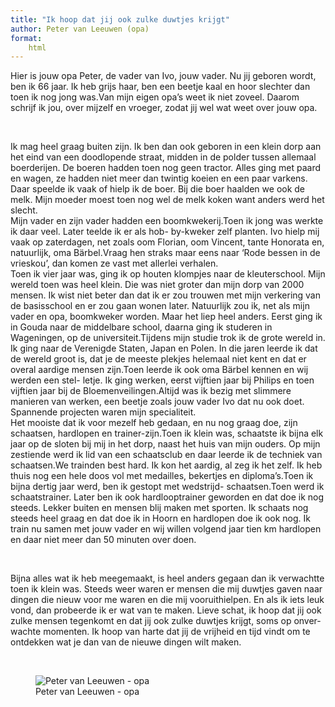 ```yaml
---
title: "Ik hoop dat jij ook zulke duwtjes krijgt"
author: Peter van Leeuwen (opa)
format:
    html 
---
```


Hier is jouw opa Peter, de vader van Ivo, jouw vader. Nu jij geboren wordt, ben ik 66 jaar. Ik heb grijs haar, ben een beetje kaal en hoor slechter dan toen ik nog jong was.Van mijn eigen opa's weet ik niet zoveel. Daarom schrijf ik jou, over mijzelf en vroeger, zodat jij wel wat weet over jouw opa.

<br>

Ik mag heel graag buiten zijn. Ik ben dan ook geboren in een klein dorp aan het eind van een doodlopende straat, midden in de polder tussen allemaal boerderijen. De boeren hadden toen nog geen tractor. Alles ging met paard en wagen, ze hadden niet meer dan twintig koeien en een paar varkens. Daar speelde ik vaak of hielp ik de boer. Bij die boer haalden we ook de melk. Mijn moeder moest toen nog wel de melk koken want anders werd het slecht.\
Mijn vader en zijn vader hadden een boomkwekerij.Toen ik jong was werkte ik daar veel. Later teelde ik er als hob- by-kweker zelf planten. Ivo hielp mij vaak op zaterdagen, net zoals oom Florian, oom Vincent, tante Honorata en, natuurlijk, oma Bärbel.Vraag hen straks maar eens naar 'Rode bessen in de vrieskou', dan komen ze vast met allerlei verhalen.\
Toen ik vier jaar was, ging ik op houten klompjes naar de kleuterschool. Mijn wereld toen was heel klein. Die was niet groter dan mijn dorp van 2000 mensen. Ik wist niet beter dan dat ik er zou trouwen met mijn verkering van de basisschool en er zou gaan wonen later. Natuurlijk zou ik, net als mijn vader en opa, boomkweker worden. Maar het liep heel anders. Eerst ging ik in Gouda naar de middelbare school, daarna ging ik studeren in Wageningen, op de universiteit.Tijdens mijn studie trok ik de grote wereld in. Ik ging naar de Verenigde Staten, Japan en Polen. In die jaren leerde ik dat de wereld groot is, dat je de meeste plekjes helemaal niet kent en dat er overal aardige mensen zijn.Toen leerde ik ook oma Bärbel kennen en wij werden een stel- letje. Ik ging werken, eerst vijftien jaar bij Philips en toen vijftien jaar bij de Bloemenveilingen.Altijd was ik bezig met slimmere manieren van werken, een beetje zoals jouw vader Ivo dat nu ook doet. Spannende projecten waren mijn specialiteit.\
Het mooiste dat ik voor mezelf heb gedaan, en nu nog graag doe, zijn schaatsen, hardlopen en trainer-zijn.Toen ik klein was, schaatste ik bijna elk jaar op de sloten bij mij in het dorp, naast het huis van mijn ouders. Op mijn zestiende werd ik lid van een schaatsclub en daar leerde ik de techniek van schaatsen.We trainden best hard. Ik kon het aardig, al zeg ik het zelf. Ik heb thuis nog een hele doos vol met medailles, bekertjes en diploma's.Toen ik bijna dertig jaar werd, ben ik gestopt met wedstrijd- schaatsen.Toen werd ik schaatstrainer. Later ben ik ook hardlooptrainer geworden en dat doe ik nog steeds. Lekker buiten en mensen blij maken met sporten. Ik schaats nog steeds heel graag en dat doe ik in Hoorn en hardlopen doe ik ook nog. Ik train nu samen met jouw vader en wij willen volgend jaar tien km hardlopen en daar niet meer dan 50 minuten over doen.

<br>

Bijna alles wat ik heb meegemaakt, is heel anders gegaan dan ik verwachtte toen ik klein was. Steeds weer waren er mensen die mij duwtjes gaven naar dingen die nieuw voor me waren en die mij vooruithielpen. En als ik iets leuk vond, dan probeerde ik er wat van te maken. Lieve schat, ik hoop dat jij ook zulke mensen tegenkomt en dat jij ook zulke duwtjes krijgt, soms op onver- wachte momenten. Ik hoop van harte dat jij de vrijheid en tijd vindt om te ontdekken wat je dan van de nieuwe dingen wilt maken.

<br>

![Peter van Leeuwen - opa](images/Peter_2.png)
